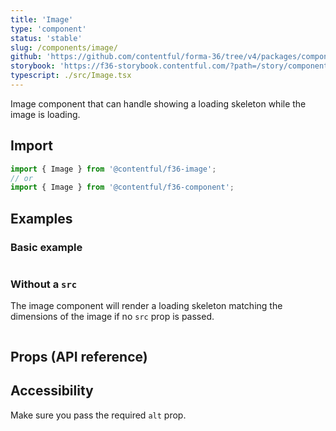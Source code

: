 ```yaml
---
title: 'Image'
type: 'component'
status: 'stable'
slug: /components/image/
github: 'https://github.com/contentful/forma-36/tree/v4/packages/components/image'
storybook: 'https://f36-storybook.contentful.com/?path=/story/components-image--overview'
typescript: ./src/Image.tsx
---
```


Image component that can handle showing a loading skeleton while the image is loading.

## Import

```jsx static=true
import { Image } from '@contentful/f36-image';
// or
import { Image } from '@contentful/f36-component';
```

## Examples

### Basic example

```jsx file=./examples/ImageBasicExample.tsx

```

### Without a `src`

The image component will render a loading skeleton matching the dimensions of the image if no `src` prop is passed.

```jsx file=./examples/ImageWithoutSrcExample.tsx

```

## Props (API reference)

<PropsTable of="Image" />

## Accessibility

Make sure you pass the required `alt` prop.
